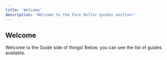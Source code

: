 ```yaml
---
title: 'Welcome'
description: 'Welcome to the Fare Dollar guides section!'
---
```


## Welcome

<Card title="Welcome" icon="wave" iconType="duotone" color="#ca8b04">
  Welcome to the Guide side of things! Below, you can see the list of guides available.
</Card>
